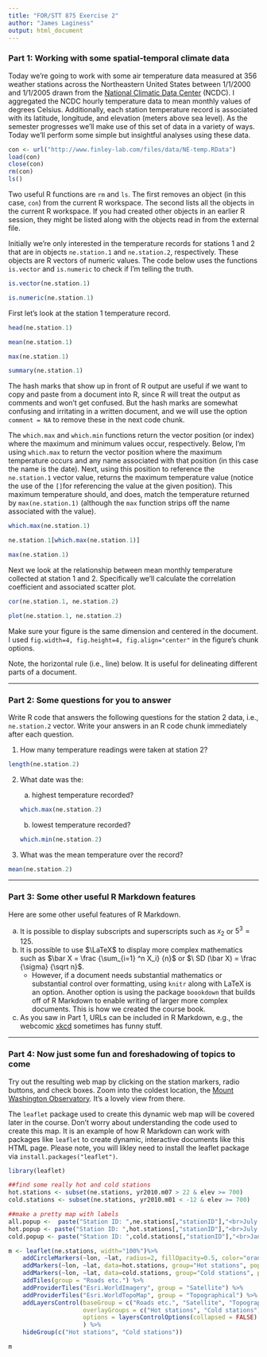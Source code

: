 ```yaml
---
title: "FOR/STT 875 Exercise 2"
author: "James Laginess"
output: html_document
---
```


### Part 1: Working with some spatial-temporal climate data
Today we’re going to work with some air temperature data measured at 356 weather stations across the Northeastern United States between 1/1/2000 and 1/1/2005 drawn from the [National Climatic Data Center](https://www.ncdc.noaa.gov/cdo-web/) (NCDC). I aggregated the NCDC hourly temperature data to mean monthly values of degrees Celsius. Additionally, each station temperature record is associated with its latitude, longitude, and elevation (meters above sea level). As the semester progresses we’ll make use of this set of data in a variety of ways. Today we’ll perform some simple but insightful analyses using these data.

```r
con <- url("http://www.finley-lab.com/files/data/NE-temp.RData")
load(con)
close(con)
rm(con)
ls()
```
Two useful R functions are ```rm``` and ```ls```. The first removes an object (in this case, ```con```) from the current R workspace. The second lists all the objects in the current R workspace. If you had created other objects in an earlier R session, they might be listed along with the objects read in from the external file.

Initially we’re only interested in the temperature records for stations 1 and 2 that are in objects ```ne.station.1``` and ```ne.station.2```, respectively. These objects are R vectors of numeric values. The code below uses the functions ```is.vector``` and ```is.numeric``` to check if I’m telling the truth.

```r
is.vector(ne.station.1)
```

```r
is.numeric(ne.station.1)
```

First let’s look at the station 1 temperature record.

```r
head(ne.station.1)
```

```r
mean(ne.station.1)
```

```r
max(ne.station.1)
```

```r
summary(ne.station.1)
```

The hash marks that show up in front of R output are useful if we want to copy and paste from a document into R, since R will treat the output as comments and won’t get confused. But the hash marks are somewhat confusing and irritating in a written document, and we will use the option ```comment = NA``` to remove these in the next code chunk.

The ```which.max``` and ```which.min``` functions return the vector position (or index) where the maximum and minimum values occur, respectively. Below, I’m using ```which.max``` to return the vector position where the maximum temperature occurs and any name associated with that position (in this case the name is the date). Next, using this position to reference the ```ne.station.1``` vector value, returns the maximum temperature value (notice the use of the ```[]```for referencing the value at the given position). This maximum temperature should, and does, match the temperature returned by ```max(ne.station.1)``` (although the ```max``` function strips off the name associated with the value).

```r
which.max(ne.station.1)
```


```r
ne.station.1[which.max(ne.station.1)]
```

```r
max(ne.station.1)
```

Next we look at the relationship between mean monthly temperature collected at station 1 and 2. Specifically we’ll calculate the correlation coefficient and associated scatter plot.

```r
cor(ne.station.1, ne.station.2)
```

```r
plot(ne.station.1, ne.station.2)
```

Make sure your figure is the same dimension and centered in the document. I used ```fig.width=4, fig.height=4, fig.align="center"``` in the figure’s chunk options.

Note, the horizontal rule (i.e., line) below. It is useful for delineating different parts of a document.

*********

### Part 2: Some questions for you to answer
Write R code that answers the following questions for the station 2 data, i.e., ```ne.station.2``` vector. Write your answers in an R code chunk immediately after each question.

1. How many temperature readings were taken at station 2?

```r
length(ne.station.2)
```

2. What date was the:

    a. highest temperature recorded?
    ```r
    which.max(ne.station.2)
    ```
  

    b. lowest temperature recorded?
    ```r
    which.min(ne.station.2)
    ```    

3. What was the mean temperature over the record?

```r
mean(ne.station.2)
```    

*********

### Part 3: Some other useful R Markdown features
Here are some other useful features of R Markdown.

a. It is possible to display subscripts and superscripts such as $x_2$ or $5^3=125$.
b. It is possible to use $\LaTeX$ to display more complex mathematics such as $\bar X = \frac {\sum_{i=1} ^n X_i} {n}$ or $\ SD (\bar X) = \frac {\sigma} {\sqrt n}$.
    + However, if a document needs substantial mathematics or substantial control over formatting, using `knitr` along with LaTeX is an option. Another option is using the package `boookdown` that builds off of R Markdown to enable writing of larger more complex documents. This is how we created the course book.
c. As you saw in Part 1, URLs can be included in R Markdown, e.g., the webcomic [xkcd](https://xkcd.com/)  sometimes has funny stuff.

*********
    
### Part 4: Now just some fun and foreshadowing of topics to come

Try out the resulting web map by clicking on the station markers, radio buttons, and check boxes. Zoom into the coldest location, the [Mount Washington Observatory](https://www.mountwashington.org/experience-the-weather/current-summit-conditions.aspx). It’s a lovely view from there.

The ```leaflet``` package used to create this dynamic web map will be covered later in the course. Don’t worry about understanding the code used to create this map. It is an example of how R Markdown can work with packages like ```leaflet``` to create dynamic, interactive documents like this HTML page. Please note, you will likley need to install the leaflet package via ```install.packages("leaflet")```.

```r
library(leaflet)

##find some really hot and cold stations
hot.stations <- subset(ne.stations, yr2010.m07 > 22 & elev >= 700)
cold.stations <- subset(ne.stations, yr2010.m01 < -12 & elev >= 700)

##make a pretty map with labels
all.popup <-  paste("Station ID: ",ne.stations[,"stationID"],"<br>July 2010 temp (C): ",round(ne.stations[,"yr2010.m07"],2),sep="")
hot.popup <- paste("Station ID: ",hot.stations[,"stationID"],"<br>July 2010 temp (C): ",round(hot.stations[,"yr2010.m07"],2),sep="")
cold.popup <- paste("Station ID: ",cold.stations[,"stationID"],"<br>January 2010 temp (C): ",round(cold.stations[,"yr2010.m01"],2),sep="")

m <- leaflet(ne.stations, width="100%")%>%
    addCircleMarkers(~lon, ~lat, radius=2, fillOpacity=0.5, color="orange", popup=all.popup)%>%
    addMarkers(~lon, ~lat, data=hot.stations, group="Hot stations", popup= ~hot.popup) %>%
    addMarkers(~lon, ~lat, data=cold.stations, group="Cold stations", popup= ~cold.popup) %>%
    addTiles(group = "Roads etc.") %>%
    addProviderTiles("Esri.WorldImagery", group = "Satellite") %>%
    addProviderTiles("Esri.WorldTopoMap", group = "Topographical") %>%
    addLayersControl(baseGroup = c("Roads etc.", "Satellite", "Topographical"),
                     overlayGroups = c("Hot stations", "Cold stations"),
                     options = layersControlOptions(collapsed = FALSE)
                     ) %>%
    hideGroup(c("Hot stations", "Cold stations"))

m
```

